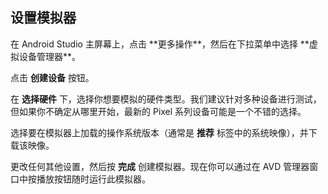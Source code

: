 
## 设置模拟器

<Step label="1">
在 Android Studio 主屏幕上，点击 **更多操作**，然后在下拉菜单中选择 **虚拟设备管理器**。

<ContentSpotlight
  alt="Android Studio 配置."
  src="/xrn/static/images/android-studio/virtual-device.png"
  className="max-w-[640px]"
/>

</Step>

<Step label="2">

点击 **创建设备** 按钮。

<ContentSpotlight
  alt="Android Studio 创建虚拟设备."
  src="/xrn/static/images/android-studio/create-device.png"
  className="max-w-[640px]"
/>

</Step>

<Step label="3">

在 **选择硬件** 下，选择你想要模拟的硬件类型。我们建议针对多种设备进行测试，但如果你不确定从哪里开始，最新的 Pixel 系列设备可能是一个不错的选择。

<ContentSpotlight
  alt="Android Studio 创建虚拟设备硬件选择."
  src="/xrn/static/images/android-studio/select-hardware.png"
  className="max-w-[640px]"
/>

</Step>

<Step label="4">

选择要在模拟器上加载的操作系统版本（通常是 **推荐** 标签中的系统映像），并下载该映像。

<ContentSpotlight
  alt="Android Studio 创建虚拟设备操作系统选择."
  src="/xrn/static/images/android-studio/select-os.png"
  className="max-w-[640px]"
/>

</Step>

<Step label="5">

更改任何其他设置，然后按 **完成** 创建模拟器。现在你可以通过在 AVD 管理器窗口中按播放按钮随时运行此模拟器。

</Step>
